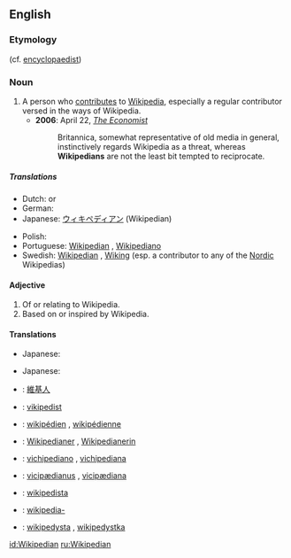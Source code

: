==English==
{{wikipedia}}

===Etymology===
{{suffix|Wikipedia|ian}} (cf. [[encyclopaedist]])

===Noun===
{{en-noun}}

# A person who [[contribute]]s to [[Wikipedia]], especially a regular contributor versed in the ways of Wikipedia.
#*'''2006''': April 22, ''[[w:The Economist|The Economist]]''
#*:Britannica, somewhat representative of old media in general, instinctively regards Wikipedia as a threat, whereas '''Wikipedians''' are not the least bit tempted to reciprocate.

=====Translations=====
{{trans-top|a person who uses, edits, or contributes to Wikipedia}}
* Dutch: {{t|nl|Wikipediaan|m}} or {{f}}
* German: {{t|de|Wikipedianer|m}}
* Japanese: [[ウィキペディアン]] (Wikipedian)
{{trans-mid}}
* Polish: {{t|pl|wikipedysta}}
* Portuguese: [[#Portuguese|Wikipedian]] {{c}}, [[Wikipediano]]
* Swedish: [[#Swedish|Wikipedian]] {{c}}, [[Wiking]] {{c}} (esp. a contributor to any of the [[Nordic]] Wikipedias)
{{trans-bottom}}

====Adjective====
{{en-adj|-}}

# Of or relating to Wikipedia.
# Based on or inspired by Wikipedia.

====Translations====
{{trans-top|of or relating to Wikipedia}}
{{trans-mid}}
* Japanese: {{t|ja|sc=Jpan|ウィキペディアの|tr=wikipedia no}}
{{trans-bottom}}

{{trans-top|based on or inspired by Wikipedia}}
{{trans-mid}}
* Japanese: {{t|ja|sc=Jpan|ウィキペディアの|tr=wikipedia no}}
{{trans-bottom}}

{{checktrans-top}}
* {{ttbc|Chinese}}: [[維基人]]
* {{ttbc|Estonian}}: [[vikipedist]]
* {{ttbc|French}}: [[wikipédien]] {{m}}, [[wikipédienne]] {{f}}
* {{ttbc|German}}: [[Wikipedianer]] {{m}}, [[Wikipedianerin]] {{f}}
* {{ttbc|Italian}}: [[vichipediano]] {{m}}, [[vichipediana]] {{f}}
{{checktrans-mid}}
* {{ttbc|Latin}}: [[vicipædianus]] {{m}}, [[vicipædiana]] {{f}}
* {{ttbc|Spanish}}: [[wikipedista]]
* {{ttbc|Swedish}}: [[wikipedia-]]
* {{ttbc|Polish}}: [[wikipedysta]] {{m}}, [[wikipedystka]] {{f}}
{{checktrans-bottom}}

[[id:Wikipedian]]
[[ru:Wikipedian]]